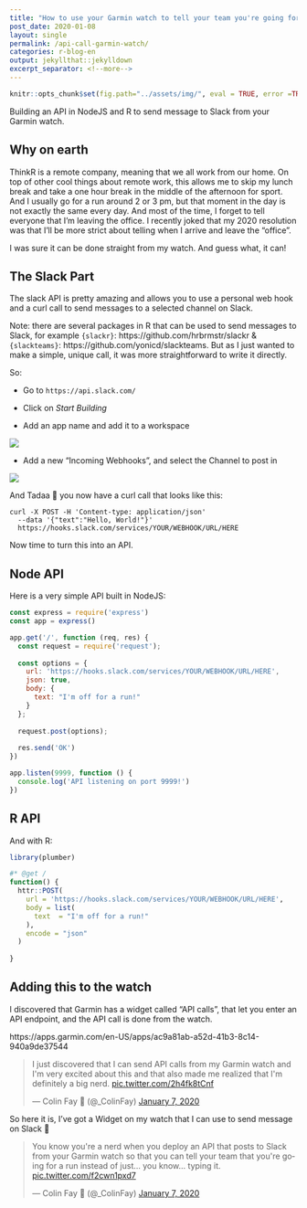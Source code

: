 ```yaml
---
title: "How to use your Garmin watch to tell your team you're going for a run"
post_date: 2020-01-08
layout: single
permalink: /api-call-garmin-watch/
categories: r-blog-en
output: jekyllthat::jekylldown
excerpt_separator: <!--more-->
---
```


```r
knitr::opts_chunk$set(fig.path="../assets/img/", eval = TRUE, error =TRUE)
```

Building an API in NodeJS and R to send message to Slack from your Garmin watch. 

## Why on earth

ThinkR is a remote company, meaning that we all work from our home. 
On top of other cool things about remote work, this allows me to skip my lunch break and take a one hour break in the middle of the afternoon for sport. 
And I usually go for a run around 2 or 3 pm, but that moment in the day is not exactly the same every day. 
And most of the time, I forget to tell everyone that I'm leaving the office. 
I recently joked that my 2020 resolution was that I'll be more strict about telling when I arrive and leave the "office". 

I was sure it can be done straight from my watch. 
And guess what, it can! 

## The Slack Part

The slack API is pretty amazing and allows you to use a personal web hook and a curl call to send messages to a selected channel on Slack. 

Note: there are several packages in R that can be used to send messages to Slack, for example `{slackr}`: https://github.com/hrbrmstr/slackr & `{slackteams}`: https://github.com/yonicd/slackteams.
But as I just wanted to make a simple, unique call, it was more straightforward to write it directly. 

So: 

+ Go to `https://api.slack.com/`

+ Click on _Start Building_

+ Add an app name and add it to a workspace

<div align = "center">

<img src = "/assets/img/slackapi1.png">

</div>

+ Add a new "Incoming Webhooks", and select the Channel to post in

<div align = "center">

<img src = "/assets/img/slackapi2.png">

</div>

And Tadaa 🎉 you now have a curl call that looks like this:

```
curl -X POST -H 'Content-type: application/json' 
  --data '{"text":"Hello, World!"}' 
  https://hooks.slack.com/services/YOUR/WEBHOOK/URL/HERE
```

Now time to turn this into an API.

## Node API

Here is a very simple API built in NodeJS: 

```javascript
const express = require('express')
const app = express()

app.get('/', function (req, res) {
  const request = require('request');
  
  const options = {
    url: 'https://hooks.slack.com/services/YOUR/WEBHOOK/URL/HERE',
    json: true,
    body: {
      text: "I'm off for a run!"
    }
  };
  
  request.post(options);
  
  res.send('OK')
})

app.listen(9999, function () {
  console.log('API listening on port 9999!')
})
```

## R API

And with R: 

```r
library(plumber)

#* @get /
function() {
  httr::POST(
    url = 'https://hooks.slack.com/services/YOUR/WEBHOOK/URL/HERE', 
    body = list(
      text  = "I'm off for a run!"
    ), 
    encode = "json"
  )
  
}
```

## Adding this to the watch 

I discovered that Garmin has a widget called "API calls", that let you enter an API endpoint, and the API call is done from the watch. 

https://apps.garmin.com/en-US/apps/ac9a81ab-a52d-41b3-8c14-940a9de37544

<div align = "center">

<blockquote class="twitter-tweet"><p lang="en" dir="ltr">I just discovered that I can send API calls from my Garmin watch and I&#39;m very excited about this and that also made me realized that I&#39;m definitely a big nerd. <a href="https://t.co/2h4fk8tCnf">pic.twitter.com/2h4fk8tCnf</a></p>&mdash; Colin Fay 🤘 (@_ColinFay) <a href="https://twitter.com/_ColinFay/status/1214556262660071427?ref_src=twsrc%5Etfw">January 7, 2020</a></blockquote> <script async src="https://platform.twitter.com/widgets.js" charset="utf-8"></script>

</div>

So here it is, I've got a Widget on my watch that I can use to send message on Slack 🎉 

<div align = "center">

<blockquote class="twitter-tweet"><p lang="en" dir="ltr">You know you&#39;re a nerd when you deploy an API that posts to Slack from your Garmin watch so that you can tell your team that you&#39;re going for a run instead of just... you know... typing it. <a href="https://t.co/f2cwn1pxd7">pic.twitter.com/f2cwn1pxd7</a></p>&mdash; Colin Fay 🤘 (@_ColinFay) <a href="https://twitter.com/_ColinFay/status/1214655430951092224?ref_src=twsrc%5Etfw">January 7, 2020</a></blockquote> <script async src="https://platform.twitter.com/widgets.js" charset="utf-8"></script>

</div>


